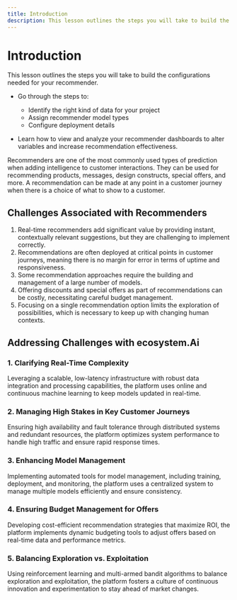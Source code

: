 ```yaml
---
title: Introduction
description: This lesson outlines the steps you will take to build the configurations needed for your recommender.
---
```


# Introduction
This lesson outlines the steps you will take to build the configurations needed for your recommender. 

- Go through the steps to: 
  - Identify the right kind of data for your project
  - Assign recommender model types
  - Configure deployment details 

- Learn how to view and analyze your recommender dashboards to alter variables and increase recommendation effectiveness.

Recommenders are one of the most commonly used types of prediction when adding intelligence to customer interactions. They can be used for recommending products, messages, design constructs, special offers, and more. 
A recommendation can be  made at any point in a customer journey when there is a choice of what to show to a customer.

## Challenges Associated with Recommenders
1. Real-time recommenders add significant value by providing instant, contextually relevant suggestions, but they are challenging to implement correctly.
2. Recommendations are often deployed at critical points in customer journeys, meaning there is no margin for error in terms of uptime and responsiveness.
3. Some recommendation approaches require the building and management of a large number of models.
4. Offering discounts and special offers as part of recommendations can be costly, necessitating careful budget management.
5. Focusing on a single recommendation option limits the exploration of possibilities, which is necessary to keep up with changing human contexts.

## Addressing Challenges with ecosystem.Ai
### 1. Clarifying Real-Time Complexity
Leveraging a scalable, low-latency infrastructure with robust data integration and processing capabilities, the platform uses online and continuous machine learning to keep models updated in real-time.
### 2. Managing High Stakes in Key Customer Journeys
Ensuring high availability and fault tolerance through distributed systems and redundant resources, the platform optimizes system performance to handle high traffic and ensure rapid response times.
### 3. Enhancing Model Management
Implementing automated tools for model management, including training, deployment, and monitoring, the platform uses a centralized system to manage multiple models efficiently and ensure consistency.
### 4. Ensuring Budget Management for Offers
Developing cost-efficient recommendation strategies that maximize ROI, the platform implements dynamic budgeting tools to adjust offers based on real-time data and performance metrics.
### 5. Balancing Exploration vs. Exploitation
Using reinforcement learning and multi-armed bandit algorithms to balance exploration and exploitation, the platform fosters a culture of continuous innovation and experimentation to stay ahead of market changes.
